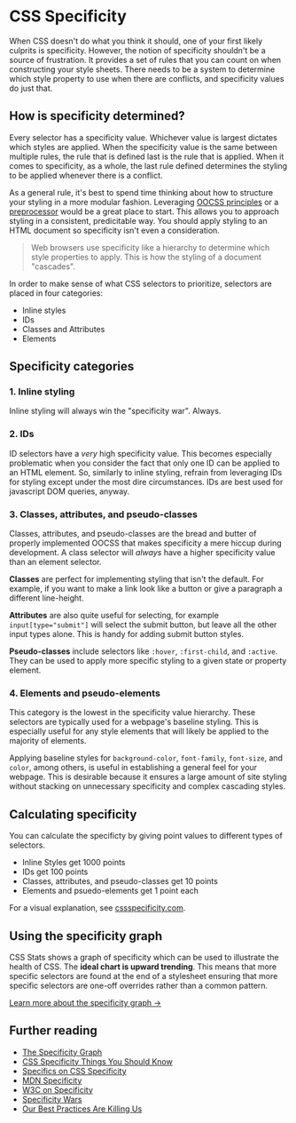 

# CSS Specificity

When CSS doesn't do what you think it should, one of your first likely culprits is specificity.
However, the notion of specificity shouldn't be a source of frustration. It provides a set of
rules that you can count on when constructing your style sheets. There needs to be a system to
determine which style property to use when there are conflicts, and specificity values do just
that.

## How is specificity determined?

Every selector has a specificity value. Whichever value is largest dictates which styles are applied.
When the specificity value is the same between multiple rules, the rule that is defined last is
the rule that is applied. When it comes to specificity, as a whole, the last rule defined determines
the styling to be applied whenever there is a conflict.

As a general rule, it's best to spend time thinking about how to structure your styling in a more
modular fashion. Leveraging
[OOCSS principles](http://www.smashingmagazine.com/2011/12/12/an-introduction-to-object-oriented-css-oocss)
or a [preprocessor](http://sass-lang.com) would be a great place to start. This allows
you to approach styling in a consistent, predicitable way. You should apply styling to an HTML
document so specificity isn't even a consideration.

> Web browsers use specificity like a hierarchy to determine which style properties to apply. This is
> how the styling of a document "cascades".

In order to make sense of what CSS selectors to prioritize, selectors are placed in four categories:

- Inline styles
- IDs
- Classes and Attributes
- Elements

## Specificity categories

### 1. Inline styling

Inline styling will always win the "specificity war". Always.

### 2. IDs

ID selectors have a _very_ high specificity value. This becomes especially problematic when you
consider the fact that only one ID can be applied to an HTML element. So, similarly to inline styling,
refrain from leveraging IDs for styling except under the most dire circumstances. IDs are best used
for javascript DOM queries, anyway.

### 3. Classes, attributes, and pseudo-classes

Classes, attributes, and pseudo-classes are the bread and butter of properly implemented OOCSS that
makes specificity a mere hiccup during development. A class selector will _always_ have a
higher specificity value than an element selector.

**Classes** are perfect for implementing styling that isn't the default. For example, if you want to make
a link look like a button or give a paragraph a different line-height.

**Attributes** are also quite useful for selecting, for example `input[type="submit"]` will select
the submit button, but leave all the other input types alone. This is handy for adding submit button
styles.

**Pseudo-classes** include selectors like `:hover`, `:first-child`, and `:active`.
They can be used to apply more specific styling to a given state or property element.

### 4. Elements and pseudo-elements

This category is the lowest in the specificity value hierarchy. These selectors are typically used for
a webpage's baseline styling. This is especially useful for any style elements that will likely be applied
to the majority of elements.

Applying baseline styles for `background-color`, `font-family`, `font-size`,
and `color`, among others, is useful in establishing a general feel for your webpage. This is
desirable because it ensures a large amount of site styling without stacking on unnecessary specificity
and complex cascading styles.

## Calculating specificity

You can calculate the specificty by giving point values to different types of selectors.

- Inline Styles get 1000 points
- IDs get 100 points
- Classes, attributes, and pseudo-classes get 10 points
- Elements and psuedo-elements get 1 point each

For a visual explanation, see [cssspecificity.com](http://cssspecificity.com/).

## Using the specificity graph

CSS Stats shows a graph of specificity which can be used to illustrate the health of CSS. The
**ideal chart is upward trending**. This means that more specific selectors are found at the end
of a stylesheet ensuring that more specific selectors are one-off overrides rather than a
common pattern.

[Learn more about the specificity graph &rarr;](https://csswizardry.com/2014/10/the-specificity-graph)

## Further reading

<ul>
  <li><a href="https://csswizardry.com/2014/10/the-specificity-graph/">The Specificity Graph</a></li>
  <li><a href="http://www.smashingmagazine.com/2007/07/27/css-specificity-things-you-should-know/">CSS Specificity Things You Should Know</a></li>
  <li><a href="http://css-tricks.com/specifics-on-css-specificity/">Specifics on CSS Specificity</a></li>
  <li><a href="https://developer.mozilla.org/en-US/docs/Web/CSS/Specificity">MDN Specificity</a></li>
  <li><a href="http://www.w3.org/TR/selectors/#specificity">W3C on Specificity</a></li>
  <li><a href="http://www.stuffandnonsense.co.uk/archives/css_specificity_wars.html">Specificity Wars</a></li>
  <li><a href="http://www.slideshare.net/stubbornella/our-best-practices-are-killing-us">Our Best Practices Are Killing Us</a></li>
</ul>
